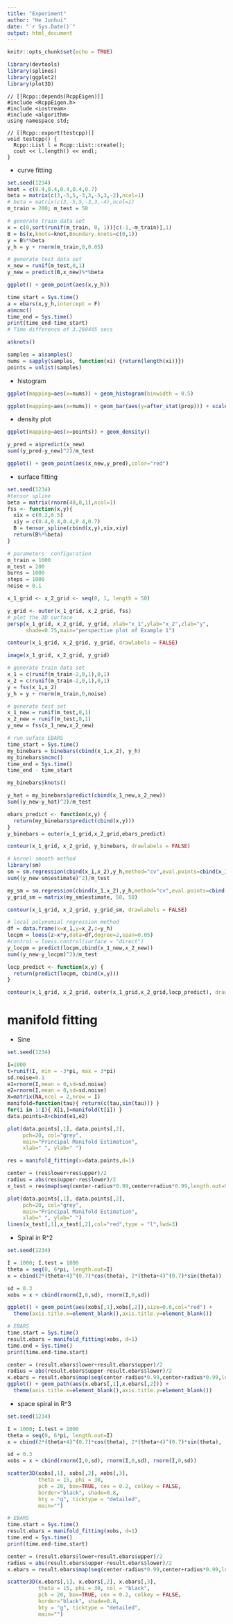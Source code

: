 ```yaml
---
title: "Experiment"
author: "He Junhui"
date: "`r Sys.Date()`"
output: html_document
---
```


```r
knitr::opts_chunk$set(echo = TRUE)
```

```r
library(devtools)
library(splines)
library(ggplot2)
library(plot3D)
```

```Rcpp
// [[Rcpp::depends(RcppEigen)]]
#include <RcppEigen.h>
#include <iostream>
#include <algorithm>
using namespace std;

// [[Rcpp::export(testcpp)]]
void testcpp() {
  Rcpp::List l = Rcpp::List::create();
  cout << l.length() << endl;
}
```

+ curve fitting

```r
set.seed(1234)
knot = c(0.4,0.4,0.4,0.4,0.7)
beta = matrix(c(3,-5,5,-3,3,-5,3,-2),ncol=1)
# beta = matrix(c(3,-5,5,-3,3,-4),ncol=1)
m_train = 200; m_test = 50
```

```r
# generate train data set
x = c(0,sort(runif(m_train, 0, 1))[c(-1,-m_train)],1)
B = bs(x,knots=knot,Boundary.knots=c(0,1))
y = B%*%beta
y_h = y + rnorm(m_train,0,0.05)

# generate test data set
x_new = runif(m_test,0,1)
y_new = predict(B,x_new)%*%beta
```

```r
ggplot() + geom_point(aes(x,y_h))
```


```r
time_start = Sys.time()
a = ebars(x,y_h,intercept = F)
a$mcmc()
time_end = Sys.time()
print(time_end-time_start)
# Time difference of 3.260445 secs
```

```r
a$knots()
```

```r
samples = a$samples()
nums = sapply(samples, function(xi) {return(length(xi))})
points = unlist(samples)
```

+ histogram
```r
ggplot(mapping=aes(x=nums)) + geom_histogram(binwidth = 0.5)
```
```r
ggplot(mapping=aes(x=nums)) + geom_bar(aes(y=after_stat(prop))) + scale_x_continuous(breaks=seq(5,10),labels=seq(5,10))
```

+ density plot
```r
ggplot(mapping=aes(x=points)) + geom_density()
```



```r
y_pred = a$predict(x_new)
sum((y_pred-y_new)^2)/m_test
```

```r
ggplot() + geom_point(aes(x_new,y_pred),color="red")
```

+ surface fitting

```r
set.seed(1234)
#tensor spline
beta = matrix(rnorm(40,0,1),ncol=1)
fss <- function(x,y){
  xix = c(0.2,0.5)
  xiy = c(0.4,0.4,0.4,0.4,0.7)
  B = tensor_spline(cbind(x,y),xix,xiy)
  return(B%*%beta)
}
```

```r
# parameters' configuration
m_train = 1000
m_test = 200
burns = 1000
steps = 1000
noise = 0.1
```

```r
x_1_grid <- x_2_grid <- seq(0, 1, length = 50)

y_grid <- outer(x_1_grid, x_2_grid, fss)
# plot the 3D surface
persp(x_1_grid, x_2_grid, y_grid, xlab="x_1",ylab="x_2",zlab="y",
      shade=0.75,main="perspective plot of Example 1")
```

```r
contour(x_1_grid, x_2_grid, y_grid, drawlabels = FALSE)
```

```r
image(x_1_grid, x_2_grid, y_grid)
```



```r
# generate train data set
x_1 = c(runif(m_train-2,0,1),0,1)
x_2 = c(runif(m_train-2,0,1),0,1)
y = fss(x_1,x_2)
y_h = y + rnorm(m_train,0,noise)
```

```r
# generate test set
x_1_new = runif(m_test,0,1)
x_2_new = runif(m_test,0,1)
y_new = fss(x_1_new,x_2_new)
```

```r
# run suface EBARS
time_start = Sys.time()
my_binebars = binebars(cbind(x_1,x_2), y_h)
my_binebars$mcmc()
time_end = Sys.time()
time_end - time_start
```

```r
my_binebars$knots()
```


```r
y_hat = my_binebars$predict(cbind(x_1_new,x_2_new))
sum((y_new-y_hat)^2)/m_test
```

```r
ebars_predict <- function(x,y) {
  return(my_binebars$predict(cbind(x,y)))
}
y_binebars = outer(x_1_grid,x_2_grid,ebars_predict)
```

```r
contour(x_1_grid, x_2_grid, y_binebars, drawlabels = FALSE)
```



```r
# kernel smooth method
library(sm)
sm = sm.regression(cbind(x_1,x_2),y_h,method="cv",eval.points=cbind(x_1_new,x_2_new),eval.grid=FALSE)
sum((y_new-sm$estimate)^2)/m_test
```

```r
my_sm = sm.regression(cbind(x_1,x_2),y_h,method="cv",eval.points=cbind(rep(x_1_grid,times=50),rep(x_2_grid,each=50)),eval.grid=FALSE)
y_grid_sm = matrix(my_sm$estimate, 50, 50)
```

```r
contour(x_1_grid, x_2_grid, y_grid_sm, drawlabels = FALSE)
```


```r
# local polynomial regression method
df = data.frame(x=x_1,y=x_2,z=y_h)
locpm = loess(z~x*y,data=df,degree=2,span=0.05)
#control = loess.control(surface = "direct")
y_locpm = predict(locpm,cbind(x_1_new,x_2_new))
sum((y_new-y_locpm)^2)/m_test
```

```r
locp_predict <- function(x,y) {
  return(predict(locpm, cbind(x,y)))
}
```

```r
contour(x_1_grid, x_2_grid, outer(x_1_grid,x_2_grid,locp_predict), drawlabels = FALSE)
```

# manifold fitting

+ Sine
```r
set.seed(1234)
```

```r
I=1000                             
t=runif(I, min = -3*pi, max = 3*pi)
sd.noise=0.1                       
e1=rnorm(I,mean = 0,sd=sd.noise)    
e2=rnorm(I,mean = 0,sd=sd.noise)
X=matrix(NA,ncol = 2,nrow = I)
manifold=function(tau){ return(c(tau,sin(tau))) }
for(i in 1:I){ X[i,]=manifold(t[i]) }
data.points=X+cbind(e1,e2) 
```

```r
plot(data.points[,1], data.points[,2],
     pch=20, col="grey",
     main="Principal Manifold Estimation",
     xlab=" ", ylab=" ")
```

```r
res = manifold_fitting(x=data.points,d=1)
```

```r
center = (res$lower+res$upper)/2
radius = abs(res$upper-res$lower)/2
x_test = res$map(seq(center-radius*0.99,center+radius*0.99,length.out=500))
```

```r
plot(data.points[,1], data.points[,2],
     pch=20, col="grey",
     main="Principal Manifold Estimation",
     xlab=" ", ylab=" ")
lines(x_test[,1],x_test[,2],col="red",type = "l",lwd=3)
```

+ Spiral in R^2
```r
set.seed(1234)
```

```r
I = 1000; I.test = 1000
theta = seq(0, 6*pi, length.out=I)
x = cbind(2*(theta+4)^(0.7)*cos(theta), 2*(theta+4)^(0.7)*sin(theta))

sd = 0.3
xobs = x + cbind(rnorm(I,0,sd), rnorm(I,0,sd))
```

```r
ggplot() + geom_point(aes(xobs[,1],xobs[,2]),size=0.6,col="red") +
  theme(axis.title.x=element_blank(),axis.title.y=element_blank())
```

```r
# EBARS
time.start = Sys.time()
result.ebars = manifold_fitting(xobs, d=1)
time.end = Sys.time()
print(time.end-time.start)
```

```r
center = (result.ebars$lower+result.ebars$upper)/2
radius = abs(result.ebars$upper-result.ebars$lower)/2
x.ebars = result.ebars$map(seq(center-radius*0.99,center+radius*0.99,length.out=I.test))
ggplot() + geom_path(aes(x.ebars[,1],x.ebars[,2])) +
  theme(axis.title.x=element_blank(),axis.title.y=element_blank())
```

+ space spiral in R^3
```r
set.seed(1234)
```

```r
I = 1000; I.test = 1000
theta = seq(0, 6*pi, length.out=I)
x = cbind(2*(theta+4)^(0.7)*cos(theta), 2*(theta+4)^(0.7)*sin(theta), -2*(theta+4)^(0.7))

sd = 0.3
xobs = x + cbind(rnorm(I,0,sd), rnorm(I,0,sd), rnorm(I,0,sd))
```

```r
scatter3D(xobs[,1], xobs[,2], xobs[,3],
          theta = 15, phi = 30,
          pch = 20, box=TRUE, cex = 0.2, colkey = FALSE, 
          border="black", shade=0.8, 
          bty = "g", ticktype = "detailed",
          main="")
```

```r
# EBARS
time.start = Sys.time()
result.ebars = manifold_fitting(xobs, d=1)
time.end = Sys.time()
print(time.end-time.start)
```

```r
center = (result.ebars$lower+result.ebars$upper)/2
radius = abs(result.ebars$upper-result.ebars$lower)/2
x.ebars = result.ebars$map(seq(center-radius*0.99,center+radius*0.99,length.out=I.test))
```

```r
scatter3D(x.ebars[,1], x.ebars[,2], x.ebars[,3],
          theta = 15, phi = 30, col = "black",
          pch = 20, box=TRUE, cex = 0.2, colkey = FALSE, 
          border="black", shade=0.8, 
          bty = "g", ticktype = "detailed",
          main="")
```

